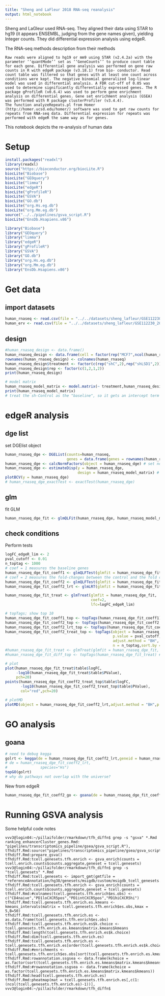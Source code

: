 ```yaml
---
title: "Sheng and LaFleur 2018 RNA-seq reanalysis"
output: html_notebook
---
```


Sheng and LaGleur used RNA-seq. They aligned their data using STAR to hg19 (it appears ENSEMBL, judging from the gene names given), yielding Integer counts. They did differential expression analysis using edgeR. 

The RNA-seq methods description from their methods

```
Raw reads were aligned to hg19 or mm9 using STAR (v2.4.2a) with the parameter ‘‘quantMode’’ set as ‘‘GeneCounts’’ to produce count table for each gene. Differential gene analysis was performed on gene raw counts in R with edgeR package (v3.18.1) from bio- conductor. Read count table was filtered so that genes with at least one count across conditions were kept. The negative binomial generalized log-linear model was used in differential analysis. A FDR cut-off of 0.05 was used to determine significantly differentially expressed genes. The R package gProfileR (v0.6.4) was used to perform gene enrichment analysis on differential genes. Gene set enrichment analysis (GSEA) was performed with R package clusterProfiler (v3.4.4).
The function analyzeRepeats.pl from Homer (http://homer.ucsd.edu/homer/) software was used to get raw counts for repeats from RNA-seq data. Differential expression for repeats was performed with edgeR the same way as for genes.
```

This notebook depicts the re-analysis of human data

# Setup
```r
install.packages("readxl")
library(readxl)
source("https://bioconductor.org/biocLite.R")
biocLite("Biobase")
biocLite("GEOquery")
biocLite("limma")
biocLite("edgeR")
biocLite("gProfileR")
biocLite("GSVA")
biocLite("GO.db")
biocLite("org.Hs.eg.db")
biocLite("org.Mm.eg.db")
source("../../pipelines/gsva_script.R")
biocLite("EnsDb.Hsapiens.v86")
```

```r
library("Biobase")
library("GEOquery")
library("limma")
library("edgeR")
library("gProfileR")
library("GSVA")
library("GO.db")
library("org.Hs.eg.db")
library("org.Mm.eg.db")
library("EnsDb.Hsapiens.v86")
```


# Get data

## import datasets

```r
human_rnaseq <- read.csv(file = "../../datasets/sheng_lafleur/GSE112230_2018-03-14_rnaseq_hs_counts.csv",header = TRUE,row.names = 1,sep = ",")
human_erv <- read.csv(file = "../../datasets/sheng_lafleur/GSE112230_2018-03-22_repeat_count_hs.csv",header = TRUE,row.names = 1,sep = ",")
```

## design

```r
#human_rnaseq_design <- data.frame()
human_rnaseq_design <- data.frame(cell = factor(rep("MCF7",ncol(human_rnaseq))))
rownames(human_rnaseq_design) <- colnames(human_rnaseq)
human_rnaseq_design$treatment <- factor(c(rep("shC",2),rep("shLSD1",2)))
human_rnaseq_design$rep <- factor(c(1,2,1,2))
print(human_rnaseq_design)

# model matrix
human_rnaseq_model_matrix <- model.matrix(~ treatment,human_rnaseq_design)
print(human_rnaseq_model_matrix)
# treat the sh-Control as the "baseline", so it gets an intercept term
```

# edgeR analysis

## dge list
set DGElist object
```r
human_rnaseq_dge <- DGEList(counts=human_rnaseq,
                            genes = data.frame(genes = rownames(human_rnaseq))) # set DGE list
human_rnaseq_dge <- calcNormFactors(object = human_rnaseq_dge) # set normalization factors
human_rnaseq_dge <- estimateDisp(y = human_rnaseq_dge,
                                 design = human_rnaseq_model_matrix) # set dispersion factors
plotBCV(y = human_rnaseq_dge)
# human_rnaseq_dge_exactTest <- exactTest(human_rnaseq_dge)
```

## glm
fit GLM
```r
human_rnaseq_dge_fit <- glmQLFit(human_rnaseq_dge, human_rnaseq_model_matrix)
```

## check conditions
Perform tests
```r
logFC_edgeR_lim <- 2
pval_cutoff <- 0.01
n_toptag <- 1000
# coef = 1 measures the baseline genes
human_rnaseq_dge_fit_coeff1 <- glmQLFTest(glmfit = human_rnaseq_dge_fit,coef = 1)
# coef = 2 measures the fold-changes between the control and the fold change
human_rnaseq_dge_fit_coeff2 <- glmQLFTest(glmfit = human_rnaseq_dge_fit,coef = 2)
human_rnaseq_dge_fit_coeff2_lrt <- glmLRT(glmfit = human_rnaseq_dge_fit,coef = 2)

human_rnaseq_dge_fit_treat <- glmTreat(glmfit = human_rnaseq_dge_fit, 
                                       coef=2, 
                                       lfc=logFC_edgeR_lim)

# topTags; show top 10
human_rnaseq_dge_fit_coeff1_top <- topTags(human_rnaseq_dge_fit_coeff1)
human_rnaseq_dge_fit_coeff2_top <- topTags(human_rnaseq_dge_fit_coeff2,p.value = pval_cutoff)
human_rnaseq_dge_fit_coeff2_lrt_top <- topTags(human_rnaseq_dge_fit_coeff2_lrt,p.value = pval_cutoff)
human_rnaseq_dge_fit_coeff2_treat_top <- topTags(object = human_rnaseq_dge_fit_treat,
                                                 p.value = pval_cutoff,
                                                 adjust.method = "BH",
                                                 n = n_toptag,sort.by = "logFC")
#human_rnaseq_dge_fit_treat <- glmTreat(glmfit = human_rnaseq_dge_fit, coef=1, lfc=logFC_edgeR_lim)
#human_rnaseq_dge_fit_diff_top <- topTags(human_rnaseq_dge_fit_treat) #glmQLFTest(glmfit = human_rnaseq_dge_fit,coef = 2)

# plot
plot(human_rnaseq_dge_fit_treat$table$logFC,
     -log10(human_rnaseq_dge_fit_treat$table$PValue),
     pch=20)
points(human_rnaseq_dge_fit_coeff2_treat_top$table$logFC,
       -log10(human_rnaseq_dge_fit_coeff2_treat_top$table$PValue),
       col="red",pch=20)

# plotMD
plotMD(object = human_rnaseq_dge_fit_coeff2_lrt,adjust.method = "BH",p.value = pval_cutoff)
```

# GO analysis

## goana

```r
# need to debug kegga
golrt <- kegga(de = human_rnaseq_dge_fit_coeff2_lrt,geneid = human_rnaseq_dge_fit_coeff2_lrt$genes$genes)
# de = human_rnaseq_dge_fit_coeff2_lrt,
#               species="Hs")
topGO(golrt)
# why do pathways not overlap with the universe?
```

New from edgeR
```r
human_rnaseq_dge_fit_coeff2_go <- goana(de = human_rnaseq_dge_fit_coeff2, species="Hs")
```


# Running GSVA analysis

Some helpful code notes
```
vvv3@login04:~/pillaifolder/rmarkdown/tfh_diffn$ grep -s "gsva" *.Rmd
ranking_enhancerCluster_genes.Rmd:                             "pipelines/transcriptomics_pipeline/gsea/gsva_script.R"),
tfhdiff.Rmd:source("pipelines/transcriptomics_pipeline/gsea/gsva_script.R")
tfhdiff.Rmd:prepare_gsva()
tfhdiff.Rmd:tcell.genesets.tfh.enrich <- gsva_enrich(counts = tcell.enrich.counts$counts.aggregate,geneset = tcell.genesets)
vvv3@login04:~/pillaifolder/rmarkdown/tfh_diffn$ grep -s "tcell.genesets" *.Rmd
tfhdiff.Rmd:tcell.genesets <- import_gmt(gmtfile = "referenceAnnotation/hg38/genesets/msigdb/custom/msigdb_tcell_genesets.gmt")
tfhdiff.Rmd:tcell.genesets.tfh.enrich <- gsva_enrich(counts = tcell.enrich.counts$counts.aggregate,geneset = tcell.genesets)
tfhdiff.Rmd:#colnames(tcell.genesets.tfh.enrich$es.obs) <- c("CD4naive","PD1loCXCR5pos","PD1intCXCR5pos","PD1hiCXCR5hi")
tfhdiff.Rmd:tcell.genesets.tfh.enrich.es.kmeans <- kmeans_intervals(matrix = tcell.genesets.tfh.enrich$es.obs,kmax = 5,B=50)
tfhdiff.Rmd:tcell.genesets.tfh.enrich.es <- as.data.frame(tcell.genesets.tfh.enrich$es.obs)
tfhdiff.Rmd:tcell.genesets.tfh.enrich.es$k.choice <- tcell.genesets.tfh.enrich.es.kmeans$matrix.kmeans$kmeans
tfhdiff.Rmd:length(tcell.genesets.tfh.enrich.es$k.choice)
tfhdiff.Rmd:dim(tcell.genesets.tfh.enrich.es)
tfhdiff.Rmd:tcell.genesets.tfh.enrich.es <- tcell.genesets.tfh.enrich.es[order(tcell.genesets.tfh.enrich.es$k.choice),]
tfhdiff.Rmd:#enrichments <- tcell.genesets.tfh.enrich$es.obs[sort(tcell.genesets.tfh.enrich.es.kmeans$matrix.kmeans$kmeans),]
tfhdiff.Rmd:rowannotation.ssgsea <- data.frame(kchoice = as.factor(sort(tcell.genesets.tfh.enrich.es.kmeans$matrix.kmeans$kmeans)))
tfhdiff.Rmd:#rowannotation.ssgsea <- data.frame(kchoice = as.factor(tcell.genesets.tfh.enrich.es.kmeans$matrix.kmeans$kmeans))
tfhdiff.Rmd:head(tcell.genesets.tfh.enrich.es)
tfhdiff.Rmd:pheatmap(mat = tcell.genesets.tfh.enrich.es[,c(1:(ncol(tcell.genesets.tfh.enrich.es)-1))],
vvv3@login04:~/pillaifolder/rmarkdown/tfh_diffn$
```
